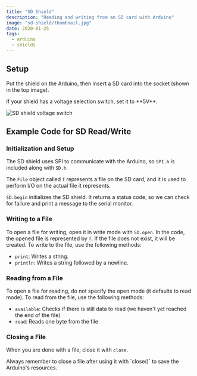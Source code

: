 ```yaml
---
title: "SD Shield"
description: "Reading and writing from an SD card with Arduino"
image: "sd-shield/thumbnail.jpg"
date: 2020-01-25
tags:
  - arduino
  - shields
---
```



## Setup

Put the shield on the Arduino, then insert a SD card into the socket (shown in the top image).

<Alert type="important">
  If your shield has a voltage selection switch, set it to **5V**.

  ![SD shield voltage switch](@img/sd-shield/switch.jpg)
</Alert>

## Example Code for SD Read/Write

<CodeFile src="code/SDCard.ino" />

### Initialization and Setup

The SD shield uses SPI to communicate with the Arduino, so `SPI.h` is included along with `SD.h`.

The `File` object called `f` represents a file on the SD card, and it is used to perform I/O on the actual file it represents.

`SD.begin` initializes the SD shield. It returns a status code, so we can check for failure and print a message to the serial monitor.

### Writing to a File

To open a file for writing, open it in write mode with `SD.open`. In the code, the opened file is represented by `f`. If the file does not exist, it will be created. To write to the file, use the following methods:

- `print`: Writes a string.
- `println`: Writes a string followed by a newline.

### Reading from a File

To open a file for reading, do not specify the open mode (it defaults to read mode). To read from the file, use the following methods:

- `available`: Checks if there is still data to read (we haven't yet reached the end of the file)
- `read`: Reads one byte from the file

### Closing a File

When you are done with a file, close it with `close`.

<Alert type="important">
  Always remember to close a file after using it with `close()` to save the Arduino's resources.
</Alert>
